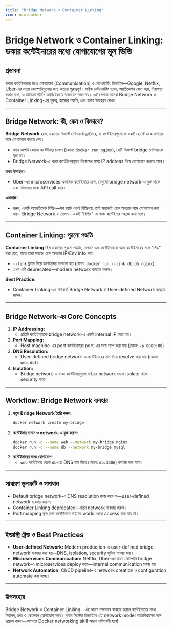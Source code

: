 ```yaml
---
title: "Bridge Network ও Container Linking"
icon: uim:docker
---
```


# Bridge Network ও Container Linking: ডকার কন্টেইনারের মধ্যে যোগাযোগের মূল ভিত্তি

## প্রস্তাবনা

ডকার কন্টেইনারের মধ্যে যোগাযোগ (Communication) ও নেটওয়ার্কিং ডিজাইন—Google, Netflix, Uber-এর মতো কোম্পানিগুলোর জন্য অত্যন্ত গুরুত্বপূর্ণ। সঠিক নেটওয়ার্কিং ছাড়া, অ্যাপ্লিকেশন স্কেল করা, নিরাপত্তা বজায় রাখা, ও মাইক্রোসার্ভিস আর্কিটেকচার বাস্তবায়ন সম্ভব নয়। এই লেসনে আমরা Bridge Network ও Container Linking-এর গুরুত্ব, কাজের পদ্ধতি, এবং বাস্তব উদাহরণ দেখব।

---

## Bridge Network: কী, কেন ও কিভাবে?

**Bridge Network** হচ্ছে ডকারের ডিফল্ট নেটওয়ার্ক ড্রাইভার, যা কন্টেইনারগুলোকে একই হোস্টে একে অপরের সঙ্গে যোগাযোগ করতে দেয়।

- যখন আপনি কোনো কন্টেইনার চালান (যেমন: `docker run nginx`), সেটি ডিফল্ট bridge নেটওয়ার্কে যুক্ত হয়।
- Bridge Network-এ থাকা কন্টেইনারগুলো নিজেদের মধ্যে IP address দিয়ে যোগাযোগ করতে পারে।

**বাস্তব উদাহরণ:**
- Uber-এর microservices একাধিক কন্টেইনারে চলে, যেগুলো bridge network-এ যুক্ত থাকে এবং নিজেদের মধ্যে API call করে।

**এনালজি:**
- ধরুন, একটি অ্যাপার্টমেন্ট বিল্ডিং—সব ফ্ল্যাট একই বিল্ডিংয়ে, তাই সহজেই একে অপরের সঙ্গে যোগাযোগ করা যায়। Bridge Network-ও তেমন—একই "বিল্ডিং"-এ থাকা কন্টেইনার সহজে কথা বলে।

---

## Container Linking: পুরনো পদ্ধতি

**Container Linking** ছিল ডকারের পুরনো পদ্ধতি, যেখানে এক কন্টেইনারকে অন্য কন্টেইনারের সঙ্গে "লিঙ্ক" করা যেত, যাতে তারা সহজে একে অপরের IP/Env info পায়।

- `--link` ফ্ল্যাগ দিয়ে কন্টেইনার চালানো হত (যেমন: `docker run --link db:db nginx`)
- এখন এটি deprecated—modern network ব্যবহার করুন।

**Best Practice:**
- Container Linking-এর পরিবর্তে Bridge Network বা User-defined Network ব্যবহার করুন।

---

## Bridge Network-এর Core Concepts

1. **IP Addressing:**
    - প্রতিটি কন্টেইনারকে bridge network-এ একটি internal IP দেয়া হয়।
2. **Port Mapping:**
    - Host machine-এর port কন্টেইনারের port-এর সঙ্গে ম্যাপ করা যায় (যেমন: `-p 8080:80`)
3. **DNS Resolution:**
    - User-defined bridge network-এ কন্টেইনারের নাম দিয়ে resolve করা যায় (যেমন: `web`, `db`)।
4. **Isolation:**
    - Bridge network-এ থাকা কন্টেইনারগুলো বাইরের network থেকে isolate থাকে—security বাড়ে।

---

## Workflow: Bridge Network ব্যবহার

1. **নতুন Bridge Network তৈরি করুন:**
    ```bash
    docker network create my-bridge
    ```
2. **কন্টেইনার চালান ও network-এ যুক্ত করুন:**
    ```bash
    docker run -d --name web --network my-bridge nginx
    docker run -d --name db --network my-bridge mysql
    ```
3. **কন্টেইনারের মধ্যে যোগাযোগ:**
    - `web` কন্টেইনার থেকে `db`-তে DNS নাম দিয়ে (যেমন: `db:3306`) কানেক্ট করা যাবে।

---

## সাধারণ ভুলত্রুটি ও সমাধান

- Default bridge network-এ DNS resolution কাজ করে না—user-defined network ব্যবহার করুন।
- Container Linking deprecated—নতুন network ব্যবহার করুন।
- Port mapping ভুল হলে কন্টেইনারে বাইরের world থেকে access করা যায় না।

---

## ইন্ডাস্ট্রি ট্রেন্ড ও Best Practices

- **User-defined Network:** Modern production-এ user-defined bridge network ব্যবহার করা হয়—DNS, isolation, security সুবিধা পাওয়া যায়।
- **Microservices Communication:** Netflix, Uber-এর মতো কোম্পানি bridge network-এ microservices deploy করে—internal communication সহজ হয়।
- **Network Automation:** CI/CD pipeline-এ network creation ও configuration automate করা হচ্ছে।

---

## উপসংহার

Bridge Network ও Container Linking—এই ধারণা দক্ষভাবে ব্যবহার করলে কন্টেইনারের মধ্যে নিরাপদ, দ্রুত ও স্কেলেবল যোগাযোগ সম্ভব। বাস্তব সিস্টেম ডিজাইনে এই network model আত্মবিশ্বাসের সঙ্গে প্রয়োগ করুন—আপনার Docker networking skill আরও শক্তিশালী হবে!
